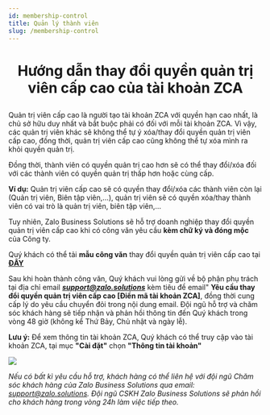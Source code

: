 ```yaml
---
id: membership-control
title: Quản lý thành viên
slug: /membership-control
---
```


# <p align="center">Hướng dẫn thay đổi quyền quản trị viên cấp cao của tài khoản ZCA</p>

Quản trị viên cấp cao là người tạo tài khoản ZCA với quyền hạn cao nhất, là chủ sở hữu duy nhất và bắt buộc phải có đối với mỗi tài khoản ZCA. Vì vậy, các quản trị viên khác sẽ không thể tự ý xóa/thay đổi quyền quản trị viên cấp cao, đồng thời, quản trị viên cấp cao cũng không thể tự xóa mình ra khỏi quyền quản trị.  

Đồng thời, thành viên có quyền quản trị cao hơn sẽ có thể thay đổi/xóa đối với các thành viên có quyền quản trị thấp hơn hoặc cùng cấp.  

**Ví dụ:** Quản trị viên cấp cao sẽ có quyền thay đổi/xóa các thành viên còn lại (Quản trị viên, Biên tập viên,…), quản trị viên sẽ có quyền xóa/thay thành viên có vai trò là quản trị viên, biên tập viên,… 

Tuy nhiên, Zalo Business Solutions sẽ hỗ trợ doanh nghiệp thay đổi quyền quản trị viên cấp cao khi có công văn yêu cầu **kèm chữ ký và đóng mộc** của Công ty.  

Quý khách có thể tải **mẫu công văn** thay đổi quyền quản trị viên cấp cao tại **[ĐÂY](https://adtima.my.salesforce.com/sfc/p/#2w000002llxF/a/A70000004Eqw/xH8eMZqZM2keyfB7KZFilvxegQo49BT8dgzd1zA9nOA)**

Sau khi hoàn thành công văn, Quý khách vui lòng gửi về bộ phận phụ trách tại địa chỉ email ***support@zalo.solutions*** kèm tiêu đề email" **Yêu cầu thay đổi quyền quản trị viên cấp cao [Điền mã tài khoản ZCA]**, đồng thời cung cấp lý do yêu cầu chuyển đỏi trong nội dung email. Đội ngũ hỗ trợ và chăm sóc khách hàng sẽ tiếp nhận và phản hồi thông tin đến Quý khách trong vòng 48 giờ (không kể Thứ Bảy, Chủ nhật và ngày lễ).

**Lưu ý:** Để xem thông tin tài khoản ZCA, Quý khách có thể truy cập vào tài khoản ZCA, tại mục **"Cài đặt"** chọn **"Thông tin tài khoản"**

<p style={{textAlign: 'center'}}>
    <img src="https://stc-oa.zdn.vn/uploads/2024/08/27/32d189d84e5d5413e4641a345995e821.png" />
</p>

*Nếu có bất kì yêu cầu hỗ trợ, khách hàng có thể liên hệ với đội ngũ Chăm sóc khách hàng của Zalo Business Solutions qua email: support@zalo.solutions. Đội ngũ CSKH Zalo Business Solutions sẽ phản hồi cho khách hàng trong vòng 24h làm việc tiếp theo.*
